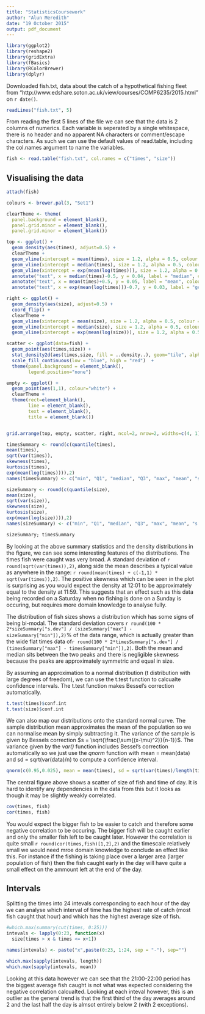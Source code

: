 ```yaml
---
title: "StatisticsCoursework"
author: "Alun Meredith"
date: "19 October 2015"
output: pdf_document
---
```

```r
library(ggplot2)
library(reshape2)
library(gridExtra)
library(fBasics)
library(RColorBrewer)
library(dplyr)
```

Downloaded fish.txt, data about the catch of a hypothetical fishing fleet from "http://www.edshare.soton.ac.uk/view/courses/COMP6235/2015.html" on `r date()`. 

```r
readLines("fish.txt", 5)
```

From reading the first 5 lines of the file we can see that the data is 2 columns of numerics. Each variable is seperated by a single whitespace, there is no header and no apparent NA characters or comment/escape characters. As such we can use the default values of read.table, including the col.names argument to name the variables.

```r
fish <- read.table("fish.txt", col.names = c("times", "size"))
```
## Visualising the data

```r
attach(fish)

colours <- brewer.pal(3, "Set1")

clearTheme <- theme(
  panel.background = element_blank(), 
  panel.grid.minor = element_blank(), 
  panel.grid.minor = element_blank())

top <- ggplot() +
  geom_density(aes(times), adjust=0.5) +
  clearTheme +
  geom_vline(xintercept = mean(times), size = 1.2, alpha = 0.5, colour = colours[1], show_guide = T) +
  geom_vline(xintercept = median(times), size = 1.2, alpha = 0.5, colour = colours[2], show_guide = T) + 
  geom_vline(xintercept = exp(mean(log(times))), size = 1.2, alpha = 0.5, colour = colours[3], show_guide = T) + 
  annotate("text", x = median(times)-0.5, y = 0.04, label = "median", colour = colours[2]) +
  annotate("text", x = mean(times)+0.5, y = 0.05, label = "mean", colour = colours[1]) +
  annotate("text", x = exp(mean(log(times)))-0.7, y = 0.03, label = "geometric mean", colour = colours[3])

right <- ggplot() +
  geom_density(aes(size), adjust=0.5) + 
  coord_flip() +
  clearTheme +
  geom_vline(xintercept = mean(size), size = 1.2, alpha = 0.5, colour = colours[1], show_guide = T) +
  geom_vline(xintercept = median(size), size = 1.2, alpha = 0.5, colour = colours[2], show_guide = T) + 
  geom_vline(xintercept = exp(mean(log(size))), size = 1.2, alpha = 0.5, colour = colours[3], show_guide = T)

scatter <- ggplot(data=fish) + 
  geom_point(aes(times,size)) +
  stat_density2d(aes(times,size, fill = ..density..), geom="tile", alpha = 0.4, contour = F) +
  scale_fill_continuous(low = "blue", high = "red")  +
  theme(panel.background = element_blank(),
        legend.position="none")

empty <- ggplot() + 
  geom_point(aes(1,1), colour="white") +
  clearTheme +
  theme(rect=element_blank(), 
        line = element_blank(),
        text = element_blank(),
        title = element_blank())


grid.arrange(top, empty, scatter, right, ncol=2, nrow=2, widths=c(4, 1), heights=c(1, 4))
```

```r
timesSummary <- round(c(quantile(times),
mean(times),
sqrt(var(times)),
skewness(times),
kurtosis(times),
exp(mean(log(times)))),2)
names(timesSummary) <- c("min", "Q1", "median", "Q3", "max", "mean", "s.dev", "skewness", "kurtosis", "geometric mean")

sizeSummary <- round(c(quantile(size),
mean(size),
sqrt(var(size)),
skewness(size),
kurtosis(size),
exp(mean(log(size)))),2)
names(sizeSummary) <- c("min", "Q1", "median", "Q3", "max", "mean", "s.dev", "skewness", "kurtosis", "geometric mean")

sizeSummary; timesSummary

```

By looking at the above summary statistics and the density distributions in the figure, we can see some interesting features of the distributions. The times fish were caught was very broad. A standard deviation of `r round(sqrt(var(times)),2)`, along side the mean describes a typical value as anywhere in the range: `r round(mean(times) + c(-1,1) * sqrt(var(times)),2)`. The positive skewness which can be seen in the plot is surprising as you would expect the density at 12:01 to be approximately equal to the density at 11:59. This suggests that an effect such as this data being recorded on a Saturday when no fishing is done on a Sunday is occuring, but requires more domain knowledge to analyse fully. 

The distribution of fish sizes shows a distribution which has some signs of being bi-modal. The standard deviation covers `r round(100 * 2*sizeSummary["s.dev"] / (sizeSummary["max"] - sizeSummary["min"]),2)`% of the data range, which is actually greater than the wide flat times data of`r round(100 * 2*timesSummary["s.dev"] / (timesSummary["max"] - timesSummary["min"]),2)`. Both the mean and median sits between the two peaks and there is negligible skewness because the peaks are approximately symmetric and equal in size. 

By assuming an approximation to a normal distribution (t distribution with large degrees of freedom), we can use the t.test function to calcualte confidence intervals. The t.test function makes Bessel's correction automatically.

```r
t.test(times)$conf.int
t.test(size)$conf.int
```

We can also map our distributions onto the standard normal curve. The sample distribution mean approximates the mean of the population so we can normalise mean by simply subtracting it. The variance of the sample is given by Bessels correction $s = \sqrt{\frac{\sum{(x-\mu)^2}}{n-1}}$. The variance given by the *var()* function includes Bessel's correction automatically so we just use the *qnorm* function with mean = mean(data) and sd = sqrt(var(data)/n) to compute a confidence interval.

```r
qnorm(c(0.95,0.025), mean = mean(times), sd = sqrt(var(times)/length(times)))
```

The central figure above shows a scatter of size of fish and time of day. It is hard to identify any dependencies in the data from this but it looks as though it may be slightly weakly correlated. 
```r
cov(times, fish)
cor(times, fish)
```

You would expect the bigger fish to be easier to catch and therefore some negative correlation to be occuring. The bigger fish will be caught earlier and only the smaller fish left to be caught later. However the correlation is quite small `r round(cor(times,fish)[1,2],2)` and the timescale relatively small we would need mroe domain knowledge to conclude an effect like this. For instance if the fishing is taking place over a larger area (larger population of fish) then the fish caught early in the day will have quite a small effect on the ammount left at the end of the day. 


## Intervals

Splitting the times into 24 intevals corresponding to each hour of the day we can analyse which interval of time has the highest rate of catch (most fish caught that hour) and which has the highest average size of fish. 
```r
#which.max(summary(cut(times, 0:25)))
intevals <- lapply(0:23, function(x)
  size[times > x & times <= x+1])
  
names(intevals) <- paste("x",paste(0:23, 1:24, sep = "-"), sep="")

which.max(sapply(intevals, length))
which.max(sapply(intevals, mean))
```

Looking at this data however we can see that the 21:00-22:00 period has the biggest average fish caught is not what was expected considering the negative correlation calcualted. Looking at each inteval however, this is an outlier as the general trend is that the first third of the day averages around 2 and the last half the day is almsot entirely below 2 (with 2 exceptions). 